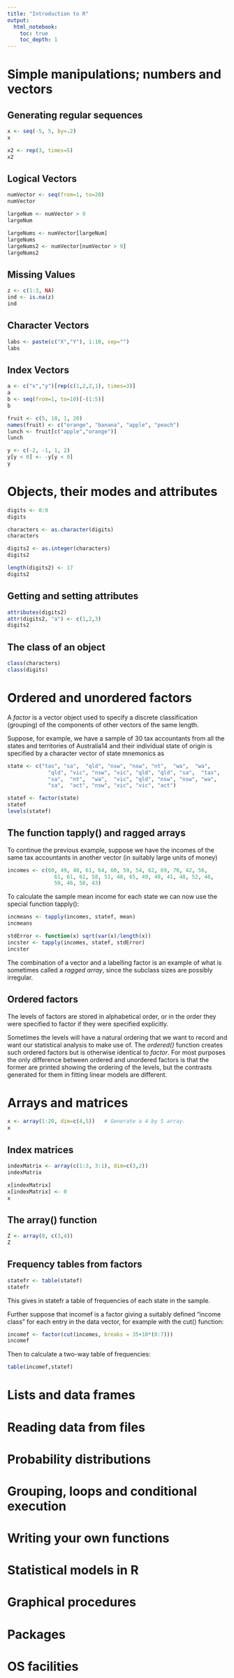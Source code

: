 ```yaml
---
title: "Introduction to R"
output: 
  html_notebook:
    toc: true
    toc_depth: 1
---
```


# Simple manipulations; numbers and vectors

## Generating regular sequences

```r
x <- seq(-5, 5, by=.2)
x
```

```r
x2 <- rep(3, times=5)
x2
```

## Logical Vectors

```r
numVector <- seq(from=1, to=20)
numVector

largeNum <- numVector > 9
largeNum

largeNums <- numVector[largeNum]
largeNums
largeNums2 <- numVector[numVector > 9]
largeNums2
```

## Missing Values

```r
z <- c(1:3, NA)
ind <- is.na(z)
ind
```

## Character Vectors

```r
labs <- paste(c("X","Y"), 1:10, sep="")
labs
```

## Index Vectors

```r
a <- c("x","y")[rep(c(1,2,2,1), times=3)]
a
b <- seq(from=1, to=10)[-(1:5)]
b
```

```r
fruit <- c(5, 10, 1, 20)
names(fruit) <- c("orange", "banana", "apple", "peach")
lunch <- fruit[c("apple","orange")]
lunch
```

```r
y <- c(-2, -1, 1, 2)
y[y < 0] <- -y[y < 0]
y
```

# Objects, their modes and attributes

```r
digits <- 0:9
digits

characters <- as.character(digits)
characters

digits2 <- as.integer(characters)
digits2

length(digits2) <- 17
digits2
```

## Getting and setting attributes
```r
attributes(digits2)
attr(digits2, "a") <- c(1,2,3)
digits2
```

## The class of an object

```r
class(characters)
class(digits)
```

# Ordered and unordered factors

A _factor_ is a vector object used to specify a discrete classification (grouping) of the components of other vectors of the same length.

Suppose, for example, we have a sample of 30 tax accountants from all the states and territories of Australia14 and their individual state of origin is specified by a character vector of state mnemonics as

```r
state <- c("tas", "sa",  "qld", "nsw", "nsw", "nt",  "wa",  "wa",
             "qld", "vic", "nsw", "vic", "qld", "qld", "sa",  "tas",
             "sa",  "nt",  "wa",  "vic", "qld", "nsw", "nsw", "wa",
             "sa",  "act", "nsw", "vic", "vic", "act")

statef <- factor(state)
statef
levels(statef)
```

## The function tapply() and ragged arrays

To continue the previous example, suppose we have the incomes of the same tax accountants in another vector (in suitably large units of money) 

```r
incomes <- c(60, 49, 40, 61, 64, 60, 59, 54, 62, 69, 70, 42, 56,
               61, 61, 61, 58, 51, 48, 65, 49, 49, 41, 48, 52, 46,
               59, 46, 58, 43)
```

To calculate the sample mean income for each state we can now use the special function tapply(): 

```r
incmeans <- tapply(incomes, statef, mean)
incmeans
```
```r
stdError <- function(x) sqrt(var(x)/length(x))
incster <- tapply(incomes, statef, stdError)
incster
```

The combination of a vector and a labelling factor is an example of what is sometimes called a _ragged array_, since the subclass sizes are possibly irregular.

## Ordered factors

The levels of factors are stored in alphabetical order, or in the order they were specified to factor if they were specified explicitly.

Sometimes the levels will have a natural ordering that we want to record and want our statistical analysis to make use of. The _ordered()_ function creates such ordered factors but is otherwise identical to _factor_. For most purposes the only difference between ordered and unordered factors is that the former are printed showing the ordering of the levels, but the contrasts generated for them in fitting linear models are different. 

# Arrays and matrices

```r
x <- array(1:20, dim=c(4,5))   # Generate a 4 by 5 array.
x
```
## Index matrices

```r
indexMatrix <- array(c(1:3, 3:1), dim=c(3,2))
indexMatrix

x[indexMatrix]
x[indexMatrix] <- 0
x
```

## The array() function

```r
Z <- array(0, c(3,4))
Z
```

## Frequency tables from factors

```r
statefr <- table(statef)
statefr
```

This gives in statefr a table of frequencies of each state in the sample.

Further suppose that incomef is a factor giving a suitably defined “income class” for each entry in the data vector, for example with the cut() function: 

```r
incomef <- factor(cut(incomes, breaks = 35+10*(0:7)))
incomef
```

Then to calculate a two-way table of frequencies: 
```r
table(incomef,statef)
```


# Lists and data frames

# Reading data from files

# Probability distributions

# Grouping, loops and conditional execution

# Writing your own functions

# Statistical models in R

# Graphical procedures

# Packages

# OS facilities


